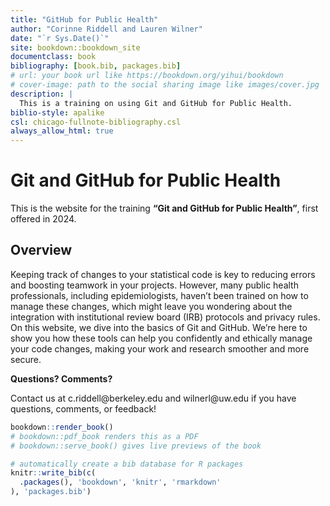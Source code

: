 ```yaml
--- 
title: "GitHub for Public Health"
author: "Corinne Riddell and Lauren Wilner"
date: "`r Sys.Date()`"
site: bookdown::bookdown_site
documentclass: book
bibliography: [book.bib, packages.bib]
# url: your book url like https://bookdown.org/yihui/bookdown
# cover-image: path to the social sharing image like images/cover.jpg
description: |
  This is a training on using Git and GitHub for Public Health.
biblio-style: apalike
csl: chicago-fullnote-bibliography.csl
always_allow_html: true
---
```


# Git and GitHub for Public Health

This is the website for the training **"Git and GitHub for Public Health"**, 
first offered in 2024. 

## Overview 

Keeping track of changes to your statistical code is key to reducing errors and boosting teamwork in your projects. However, many public health professionals, including epidemiologists, haven't been trained on how to manage these changes, which might leave you wondering about the integration with institutional review board (IRB) protocols and privacy rules. On this website, we dive into the basics of Git and GitHub. We're here to show you how these tools can help you confidently and ethically manage your code changes, making your work and research smoother and more secure.

**Questions? Comments?**

Contact us at c.riddell@berkeley.edu and wilnerl@uw.edu if you have questions, 
comments, or feedback!

```r
bookdown::render_book()
# bookdown::pdf_book renders this as a PDF
# bookdown::serve_book() gives live previews of the book
```

```r
# automatically create a bib database for R packages
knitr::write_bib(c(
  .packages(), 'bookdown', 'knitr', 'rmarkdown'
), 'packages.bib')
```
